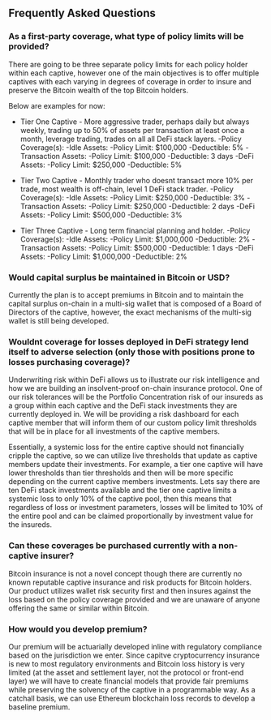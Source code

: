 ## Frequently Asked Questions

### As a first-party coverage, what type of policy limits will be provided?
There are going to be three separate policy limits for each policy holder within each captive, however one of the main objectives is to offer multiple captives
  with each varying in degrees of coverage in order to insure and preserve the Bitcoin wealth of the top Bitcoin holders. 

Below are examples for now:

- Tier One Captive - More aggressive trader, perhaps daily but always weekly, trading up to 50% of assets per transaction at least once a month, leverage trading, trades on all
  all DeFi stack layers. 
    -Policy Coverage(s):
      -Idle Assets:
        -Policy Limit: $100,000
        -Deductible: 5%
      -Transaction Assets:
        -Policy Limit: $100,000
        -Deductible: 3 days
      -DeFi Assets:
        -Policy Limit: $250,000
        -Deductible: 5%

- Tier Two Captive - Monthly trader who doesnt transact more 10% per trade, most wealth is off-chain, level 1 DeFi stack trader. 
    -Policy Coverage(s):
      -Idle Assets:
        -Policy Limit: $250,000
        -Deductible: 3%
      -Transaction Assets:
        -Policy Limit: $250,000
        -Deductible: 2 days
      -DeFi Assets:
        -Policy Limit: $500,000
        -Deductible: 3%

- Tier Three Captive - Long term financial planning and holder. 
    -Policy Coverage(s):
      -Idle Assets: 
        -Policy Limit: $1,000,000
        -Deductible: 2%
      -Transaction Assets:
        -Policy Limit: $500,000
        -Deductible: 1 days
      -DeFi Assets:
        -Policy Limit: $1,000,000
        -Deductible: 2%


### Would capital surplus be maintained in Bitcoin or USD?
Currently the plan is to accept premiums in Bitcoin and to maintain the capital surplus on-chain in a multi-sig wallet that is composed of a Board of Directors 
of the captive, however, the exact mechanisms of the multi-sig wallet is still being developed. 

### Wouldnt coverage for losses deployed in DeFi strategy lend itself to adverse selection (only those with positions prone to losses purchasing coverage)?
Underwriting risk within DeFi allows us to illustrate our risk intelligence and how we are building an insolvent-proof on-chain insurance protocol. One of our risk tolerances
will be the Portfolio Concentration risk of our insureds as a group within each captive and the DeFi stack investments they are currently deployed in. We will be providing a 
risk dashboard for each captive member that will inform them of our custom policy limit thresholds that will be in place for all investments of the captive members. 

Essentially, a systemic loss for the entire captive should not financially cripple the captive, so we can utilize live thresholds that update as captive members update their
investments. For example, a tier one captive will have lower thresholds than tier thresholds and then will be more specific depending on the current captive members investments. 
Lets say there are ten DeFi stack investments available and the tier one captive limits a systemic loss to only 10% of the captive pool, then this means that regardless of loss
or investment parameters, losses will be limited to 10% of the entire pool and can be claimed proportionally by investment value for the insureds. 

### Can these coverages be purchased currently with a non-captive insurer?
Bitcoin insurance is not a novel concept though there are currently no known reputable captive insurance and risk products for Bitcoin holders. Our product utilizes wallet risk security first
and then insures against the loss based on the policy coverage provided and we are unaware of anyone offering the same or similar within Bitcoin. 

### How would you develop premium?
Our premium will be actuarially developed inline with regulatory compliance based on the jurisdiction we enter. Since capitve cryptocurrency insurance is new to most regulatory
environments and Bitcoin loss history is very limited (at the asset and settlement layer, not the protocol or front-end layer) we will have to create financial models
that provide fair premiums while preserving the solvency of the captive in a programmable way. As a catchall basis, we can use Ethereum blockchain loss records to develop a baseline
premium.
